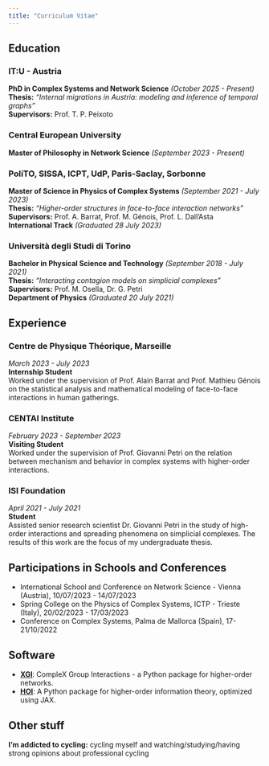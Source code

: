 ```yaml
---
title: "Curriculum Vitae"
---
```


## Education

### IT:U - Austria
**PhD in Complex Systems and Network Science** *(October 2025 - Present)* 
**Thesis:** *"Internal migrations in Austria: modeling and inference of temporal graphs"*  
**Supervisors:** Prof. T. P. Peixoto

### Central European University  
**Master of Philosophy in Network Science** *(September 2023 - Present)*    

### PoliTO, SISSA, ICPT, UdP, Paris-Saclay, Sorbonne  
**Master of Science in Physics of Complex Systems** *(September 2021 - July 2023)*    
**Thesis:** *"Higher-order structures in face-to-face interaction networks"*  
**Supervisors:** Prof. A. Barrat, Prof. M. Génois, Prof. L. Dall'Asta  
**International Track** *(Graduated 28 July 2023)*  

### Università degli Studi di Torino  
**Bachelor in Physical Science and Technology** *(September 2018 - July 2021)*  
**Thesis:** *"Interacting contagion models on simplicial complexes"*  
**Supervisors:** Prof. M. Osella, Dr. G. Petri  
**Department of Physics** *(Graduated 20 July 2021)*  

## Experience

### Centre de Physique Théorique, Marseille 
*March 2023 - July 2023*  
**Internship Student**  
Worked under the supervision of Prof. Alain Barrat and Prof. Mathieu Génois on the statistical analysis and mathematical modeling of face-to-face interactions in human gatherings.

### CENTAI Institute 
*February 2023 - September 2023*  
**Visiting Student**  
Worked under the supervision of Prof. Giovanni Petri on the relation between mechanism and behavior in complex systems with higher-order interactions.

### ISI Foundation 
*April 2021 - July 2021*  
**Student**  
Assisted senior research scientist Dr. Giovanni Petri in the study of high-order interactions and spreading phenomena on simplicial complexes. The results of this work are the focus of my undergraduate thesis.

## Participations in Schools and Conferences

- International School and Conference on Network Science - Vienna (Austria), 10/07/2023 - 14/07/2023  
- Spring College on the Physics of Complex Systems, ICTP - Trieste (Italy), 20/02/2023 - 17/03/2023  
- Conference on Complex Systems, Palma de Mallorca (Spain), 17-21/10/2022  

## Software

- **[XGI](https://xgi.readthedocs.io/en/stable/)**: CompleX Group Interactions - a Python package for higher-order networks.  
- **[HOI](https://brainets.github.io/hoi/)**: A Python package for higher-order information theory, optimized using JAX.  

## Other stuff
**I'm addicted to cycling:** cycling myself and watching/studying/having strong opinions about professional cycling


